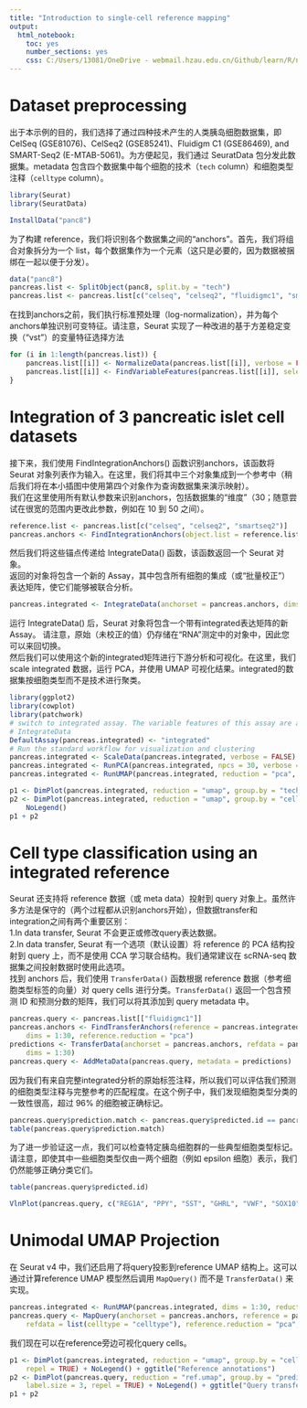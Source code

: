 ```yaml
---
title: "Introduction to single-cell reference mapping"
output: 
  html_notebook: 
    toc: yes
    number_sections: yes
    css: C:/Users/13081/OneDrive - webmail.hzau.edu.cn/Github/learn/R/notebook.css
---
```


# Dataset preprocessing
出于本示例的目的，我们选择了通过四种技术产生的人类胰岛细胞数据集，即 CelSeq (GSE81076)、CelSeq2 (GSE85241)、Fluidigm C1 (GSE86469), and SMART-Seq2 (E-MTAB-5061)。为方便起见，我们通过 SeuratData 包分发此数据集。metadata 包含四个数据集中每个细胞的技术（`tech` column）和细胞类型注释（`celltype` column）。
```r
library(Seurat)
library(SeuratData)
```

```r
InstallData("panc8")
```

为了构建 reference，我们将识别各个数据集之间的“anchors”。首先，我们将组合对象拆分为一个 list，每个数据集作为一个元素（这只是必要的，因为数据被捆绑在一起以便于分发）。
```r
data("panc8")
pancreas.list <- SplitObject(panc8, split.by = "tech")
pancreas.list <- pancreas.list[c("celseq", "celseq2", "fluidigmc1", "smartseq2")]
```

在找到anchors之前，我们执行标准预处理（log-normalization），并为每个anchors单独识别可变特征。请注意，Seurat 实现了一种改进的基于方差稳定变换（“vst”）的变量特征选择方法
```r
for (i in 1:length(pancreas.list)) {
    pancreas.list[[i]] <- NormalizeData(pancreas.list[[i]], verbose = FALSE)
    pancreas.list[[i]] <- FindVariableFeatures(pancreas.list[[i]], selection.method = "vst", nfeatures = 2000, verbose = FALSE)
}
```

# Integration of 3 pancreatic islet cell datasets
接下来，我们使用 FindIntegrationAnchors() 函数识别anchors，该函数将 Seurat 对象列表作为输入。在这里，我们将其中三个对象集成到一个参考中（稍后我们将在本小插图中使用第四个对象作为查询数据集来演示映射）。  
我们在这里使用所有默认参数来识别anchors，包括数据集的“维度”（30；随意尝试在很宽的范围内更改此参数，例如在 10 到 50 之间）。
```r
reference.list <- pancreas.list[c("celseq", "celseq2", "smartseq2")]
pancreas.anchors <- FindIntegrationAnchors(object.list = reference.list, dims = 1:30)
```

然后我们将这些锚点传递给 IntegrateData() 函数，该函数返回一个 Seurat 对象。  
返回的对象将包含一个新的 Assay，其中包含所有细胞的集成（或“批量校正”）表达矩阵，使它们能够被联合分析。
```r
pancreas.integrated <- IntegrateData(anchorset = pancreas.anchors, dims = 1:30)
```

运行 IntegrateData() 后，Seurat 对象将包含一个带有integrated表达矩阵的新 Assay。
请注意，原始（未校正的值）仍存储在“RNA”测定中的对象中，因此您可以来回切换。  
然后我们可以使用这个新的integrated矩阵进行下游分析和可视化。在这里，我们scale integrated 数据，运行 PCA，并使用 UMAP 可视化结果。integrated的数据集按细胞类型而不是技术进行聚类。
```r
library(ggplot2)
library(cowplot)
library(patchwork)
# switch to integrated assay. The variable features of this assay are automatically set during
# IntegrateData
DefaultAssay(pancreas.integrated) <- "integrated"
# Run the standard workflow for visualization and clustering
pancreas.integrated <- ScaleData(pancreas.integrated, verbose = FALSE)
pancreas.integrated <- RunPCA(pancreas.integrated, npcs = 30, verbose = FALSE)
pancreas.integrated <- RunUMAP(pancreas.integrated, reduction = "pca", dims = 1:30, verbose = FALSE)
```

```r
p1 <- DimPlot(pancreas.integrated, reduction = "umap", group.by = "tech")
p2 <- DimPlot(pancreas.integrated, reduction = "umap", group.by = "celltype", label = TRUE, repel = TRUE) +
    NoLegend()
p1 + p2
```

# Cell type classification using an integrated reference
Seurat 还支持将 reference 数据（或 meta data）投射到 query 对象上。虽然许多方法是保守的（两个过程都从识别anchors开始），但数据transfer和integration之间有两个重要区别：  
1.In data transfer, Seurat 不会更正或修改query表达数据。  
2.In data transfer, Seurat 有一个选项（默认设置）将 reference 的 PCA 结构投射到 query 上，而不是使用 CCA 学习联合结构。我们通常建议在 scRNA-seq 数据集之间投射数据时使用此选项。  
找到 anchors 后，我们使用 `TransferData()`  函数根据 reference 数据（参考细胞类型标签的向量）对 query cells 进行分类。`TransferData()` 返回一个包含预测 ID 和预测分数的矩阵，我们可以将其添加到 query metadata 中。
```r
pancreas.query <- pancreas.list[["fluidigmc1"]]
pancreas.anchors <- FindTransferAnchors(reference = pancreas.integrated, query = pancreas.query,
    dims = 1:30, reference.reduction = "pca")
predictions <- TransferData(anchorset = pancreas.anchors, refdata = pancreas.integrated$celltype,
    dims = 1:30)
pancreas.query <- AddMetaData(pancreas.query, metadata = predictions)
```

因为我们有来自完整integrated分析的原始标签注释，所以我们可以评估我们预测的细胞类型注释与完整参考的匹配程度。在这个例子中，我们发现细胞类型分类的一致性很高，超过 96% 的细胞被正确标记。
```r
pancreas.query$prediction.match <- pancreas.query$predicted.id == pancreas.query$celltype
table(pancreas.query$prediction.match)
```
为了进一步验证这一点，我们可以检查特定胰岛细胞群的一些典型细胞类型标记。请注意，即使其中一些细胞类型仅由一两个细胞（例如 epsilon 细胞）表示，我们仍然能够正确分类它们。
```r
table(pancreas.query$predicted.id)
```
```r
VlnPlot(pancreas.query, c("REG1A", "PPY", "SST", "GHRL", "VWF", "SOX10"), group.by = "predicted.id")
```

# Unimodal UMAP Projection
在 Seurat v4 中，我们还启用了将query投影到reference UMAP 结构上。这可以通过计算reference UMAP 模型然后调用 `MapQuery()` 而不是 `TransferData()` 来实现。
```r
pancreas.integrated <- RunUMAP(pancreas.integrated, dims = 1:30, reduction = "pca", return.model = TRUE)
pancreas.query <- MapQuery(anchorset = pancreas.anchors, reference = pancreas.integrated, query = pancreas.query,
    refdata = list(celltype = "celltype"), reference.reduction = "pca", reduction.model = "umap")
```

我们现在可以在reference旁边可视化query cells。
```r
p1 <- DimPlot(pancreas.integrated, reduction = "umap", group.by = "celltype", label = TRUE, label.size = 3,
    repel = TRUE) + NoLegend() + ggtitle("Reference annotations")
p2 <- DimPlot(pancreas.query, reduction = "ref.umap", group.by = "predicted.celltype", label = TRUE,
    label.size = 3, repel = TRUE) + NoLegend() + ggtitle("Query transferred labels")
p1 + p2
```















